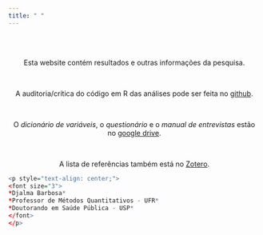 ```yaml
---
title: " "
---
```

<br/><br/>

<p style="text-align: center;">
Esta website contém resultados e outras informações da pesquisa.  
</p>

<br/>

<p style="text-align: center;">
A auditoria/crítica do código em R das análises pode ser feita no [github](https://github.com).
</p>

<br/>

<p style="text-align: center;">
O *dicionário de variáveis*, o *questionário* e o *manual de entrevistas* estão no [google drive](https://drive.google.com/drive/folders/1d0fHrs4dME9caG8IIHxD-pDJYJdI4PSy).  
</p>

<br/>

<p style="text-align: center;">
A lista de referências também está no [Zotero](https://www.zotero.org/).  
</p>


```r
  
<p style="text-align: center;"> 
<font size="3">
*Djalma Barbosa*  
*Professor de Métodos Quantitativos - UFR*  
*Doutorando em Saúde Pública - USP* 
</font>
</p>
```